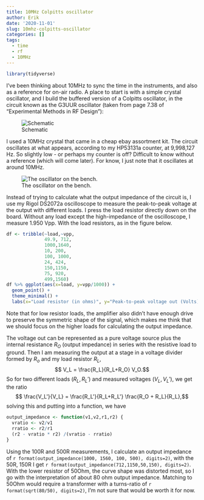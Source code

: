 ```yaml
---
title: 10MHz Colpitts oscillator
author: Erik
date: '2020-11-01'
slug: 10mhz-colpitts-oscillator
categories: []
tags:
  - time
  - rf
  - 10MHz
---
```


```r
library(tidyverse)
```


I've been thinking about 10MHz to sync the time in the instruments, and also as a
reference for on-air radio. A place to start is with a simple crystal oscillator, and
I build the buffered version of a Colpitts oscillator, in the circuit 
known as the G3UUR oscillator (taken from page 7.38 of "Experimental Methods in RF Design"):

![Schematic](/post/2020-11-01-10mhz-colpitts-oscillator/colpitts_page1.png)

I used a 10MHz crystal that came in a cheap ebay assortment kit. 
The circuit oscillates at what appears, according to my HP53131a counter, at 9,998,127 Hz.
So slightly low - or perhaps my counter is off? Difficult to know without a reference 
(which will come later). For know, I just note that it oscillates at around 10MHz.

![The oscillator on the bench.](/post/2020-11-01-10mhz-colpitts-oscillator/2020-10-28-colpitts.jpg)


Instead of trying to calculate what the output impedance of the circuit is, I use my
Rigol DS2072a oscilloscope to measure the peak-to-peak voltage at the output with
different loads. I press the load resistor directly down on the board. Without any load
except the high-impedance of the oscilloscope, I measure 1.950 Vpp. With the load resistors,
as in the figure below. 

```r
df <- tribble(~load,~vpp,
              49.9, 712,
              1000,1640,
              10, 200,
              100, 1000,
              24, 424,
              150,1150,
              75, 920,
              499,1560)
df %>% ggplot(aes(x=load, y=vpp/1000)) +
  geom_point() +
  theme_minimal() +
  labs(x="Load resistor (in ohms)", y="Peak-to-peak voltage out (Volts)")
```

Note that for low resistor loads, the amplifier also didn't have enough drive to
preserve the symmetric shape of the signal, which makes me think that we should 
focus on the higher loads for calculating the output impedance. 

The voltage out can be represented as a pure voltage source plus the internal
resistance $R_O$ (output impedance) in series with the resistive load to ground. Then
I am measuring the output at a stage in a voltage divider formed by $R_o$ and my
load resistor $R_L$, 
$$ V_L = \frac{R_L}{R_L+R_O} V_O.$$ So for two different loads $(R_L,R_L')$ 
and measured voltages $(V_L, V_L')$, we get the ratio
$$ \frac{V_L'}{V_L} = \frac{R_L'}{R_L+R_L'} \frac{R_O + R_L}{R_L},$$
solving this and putting into a function, we have
```r
output_impedance <- function(v1,v2,r1,r2) {
  vratio <- v2/v1
  rratio <- r2/r1
  (r2 - vratio * r2) /(vratio - rratio)
}
```

Using the 100R and 500R measurements, I calculate an output impedance of `r format(output_impedance(1000, 1560, 100, 500), digits=2)`, with
the 50R, 150R I get `r format(output_impedance(712,1150,50,150), digits=2)`. With the lower resistor of 50Ohm, the curve shape was distorted most, 
so I go with the interpretation of about 80 ohm output impedance. Matching to 50Ohm would require a transformer with a turns-ratio
of `r format(sqrt(80/50), digits=2)`, I'm not sure that would be worth it for now.  



